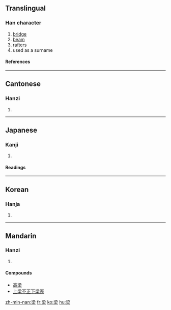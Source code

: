 ==Translingual==

===Han character===
{{Han char|rn=75|rad=木|as=07|sn=11|four=3390<sub>4</sub>|canj=水金木 (ECD), 水戈木 (EID)}}
# [[bridge]]
# [[beam]]
# [[rafter]]s
# used as a surname

====References====
{{Han ref|kx=0528.010|dkj=14825|dj=0916.180|hdz=21220.050|uh=6881|ud=26753|bh=B1E7|bd=45543}}

----
==Cantonese==

===Hanzi===
{{yue-hanzi|jyut=|y=leung4}}
# {{defn|Cantonese}}

----
==Japanese==

===Kanji===
{{ja-kanji|grade=|rs=木07}}
# {{defn|Japanese}} 

====Readings====
{{ja-readings|on=[[りょう]] (ryō)|kun=[[はし]] (hashi), [[はり]] (hari), [[やな]] (yana)}}

----
==Korean==

===Hanja===
{{ko-hanja|hangeul=[[량]]>[[양]]|eumhun=|rv=ryang>yang|mr=ryang>yang|y=lyang>yang}}
# {{defn|Korean}}

----
==Mandarin==

===Hanzi===
{{cmn-hanzi|pin=[[liáng]] ([[liang2]])|wg=liang<sup>2</sup>}}
# {{defn|Mandarin}}

====Compounds====
*[[高梁]]
*[[上梁不正下梁歪]]

[[zh-min-nan:梁]]
[[fr:梁]]
[[ko:梁]]
[[hu:梁]]